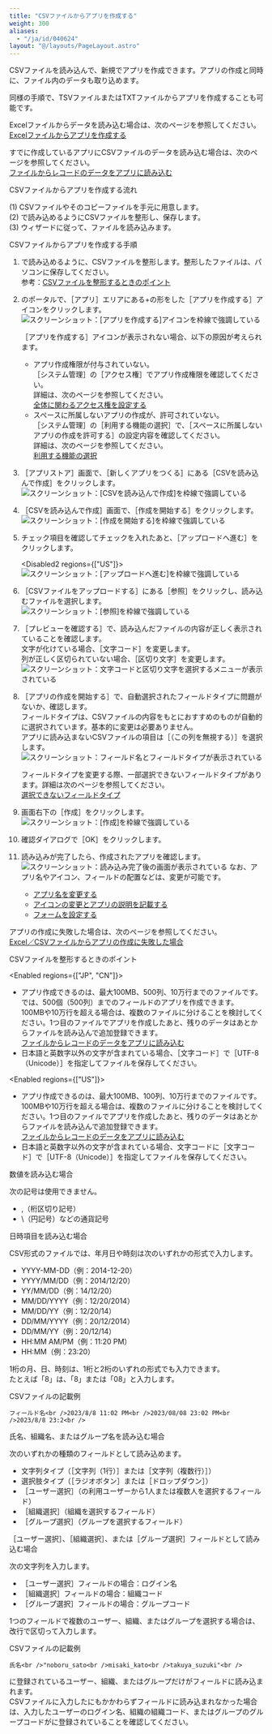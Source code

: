 ```yaml
---
title: "CSVファイルからアプリを作成する"
weight: 300
aliases:
  - "/ja/id/040624"
layout: "@/layouts/PageLayout.astro"
---
```




CSVファイルを読み込んで、新規でアプリを作成できます。アプリの作成と同時に、ファイル内のデータも取り込めます。

<Note>

同様の手順で、TSVファイルまたはTXTファイルからアプリを作成することも可能です。

</Note>

Excelファイルからデータを読み込む場合は、次のページを参照してください。  
[Excelファイルからアプリを作成する](/k/ja/id/040625.html)

すでに作成しているアプリにCSVファイルのデータを読み込む場合は、次のページを参照してください。  
[ファイルからレコードのデータをアプリに読み込む](/k/ja/id/040724.html)

<Heading id="app_csv_add_app_csv_10">CSVファイルからアプリを作成する流れ</Heading>

(1) CSVファイルやそのコピーファイルを手元に用意します。   
(2) <Kintone />で読み込めるようにCSVファイルを整形し、保存します。   
(3) ウィザードに従って、ファイルを読み込みます。

<Heading id="app_csv_add_app_csv_20">CSVファイルからアプリを作成する手順</Heading>

1. <Kintone />で読み込めるように、CSVファイルを整形します。整形したファイルは、パソコンに保存してください。  
  参考：[CSVファイルを整形するときのポイント](#app_csv_add_app_csv_30)

1. <Kintone />のポータルで、<Wovn>［アプリ］</Wovn>エリアにある+の形をした<Wovn>［アプリを作成する］</Wovn>アイコンをクリックします。  
   <Img src="/k/kintone/img-ja/add_app_csv_img02.png" alt="スクリーンショット：[アプリを作成する]アイコンを枠線で強調している" />

   <Note>

   <Wovn>［アプリを作成する］</Wovn>アイコンが表示されない場合、以下の原因が考えられます。

   * アプリ作成権限が付与されていない。  
     <Wovn>［<Kintone />システム管理］</Wovn>の<Wovn>［アクセス権］</Wovn>でアプリ作成権限を確認してください。  
     詳細は、次のページを参照してください。  
     [<Kintone />全体に関わるアクセス権を設定する](/k/ja/id/040867.html)
   * スペースに所属しないアプリの作成が、許可されていない。  
     <Wovn>［<Kintone />システム管理］</Wovn>の<Wovn>［利用する機能の選択］</Wovn>で、<Wovn>［スペースに所属しないアプリの作成を許可する］</Wovn>の設定内容を確認してください。  
     詳細は、次のページを参照してください。  
     [利用する機能の選択](/k/ja/id/04031.html#admin_feature_activation_3010)

   </Note>

1. <Wovn>［<Kintone />アプリストア］</Wovn>画面で、<Wovn>［新しくアプリをつくる］</Wovn>にある<Wovn>［CSVを読み込んで作成］</Wovn>をクリックします。  
   <Img src="/k/kintone/img-ja/add_app_csv_img04.png" alt="スクリーンショット：[CSVを読み込んで作成]を枠線で強調している" />

1. <Wovn>［CSVを読み込んで作成］</Wovn>画面で、<Wovn>［作成を開始する］</Wovn>をクリックします。  
   <Img src="/k/kintone/img-ja/add_app_csv_img09.png" alt="スクリーンショット：[作成を開始する]を枠線で強調している" />

1. チェック項目を確認してチェックを入れたあと、<Wovn>［アップロードへ進む］</Wovn>をクリックします。

   <Disabled2 regions={["US"]}>
   <Img src="/k/kintone/img-ja/add_app_csv_img10.png" alt="スクリーンショット：[アップロードへ進む]を枠線で強調している" />

   </Disabled2>

1. <Wovn>［CSVファイルをアップロードする］</Wovn>にある<Wovn>［参照］</Wovn>をクリックし、読み込むファイルを選択します。  
   <Img src="/k/kintone/img-ja/add_app_csv_img03.png" alt="スクリーンショット：[参照]を枠線で強調している" />

1. <Wovn>［プレビューを確認する］</Wovn>で、読み込んだファイルの内容が正しく表示されていることを確認します。  
  文字が化けている場合、<Wovn>［文字コード］</Wovn>を変更します。  
  列が正しく区切られていない場合、<Wovn>［区切り文字］</Wovn>を変更します。  
   <Img src="/k/kintone/img-ja/add_app_csv_img05.png" alt="スクリーンショット：文字コードと区切り文字を選択するメニューが表示されている" />

1. <Wovn>［アプリの作成を開始する］</Wovn>で、自動選択されたフィールドタイプに問題がないか、確認します。  
  フィールドタイプは、CSVファイルの内容をもとにおすすめのものが自動的に選択されています。基本的に変更は必要ありません。  
  アプリに読み込まないCSVファイルの項目は<Wovn>［（この列を無視する）］</Wovn>を選択します。  
   <Img src="/k/kintone/img-ja/add_app_csv_img06.png" alt="スクリーンショット：フィールド名とフィールドタイプが表示されている" />

   <Note>

   フィールドタイプを変更する際、一部選択できないフィールドタイプがあります。詳細は次のページを参照してください。  
   [選択できないフィールドタイプ](/k/ja/id/040629.html#app_csv_suggestedtype_30)

   </Note>

1. 画面右下の<Wovn>［作成］</Wovn>をクリックします。  
   <Img src="/k/kintone/img-ja/add_app_csv_img08.png" alt="スクリーンショット：[作成]を枠線で強調している" />

1. 確認ダイアログで<Wovn>［OK］</Wovn>をクリックします。

1. 読み込みが完了したら、作成されたアプリを確認します。  
   <Img src="/k/kintone/img-ja/add_app_csv_img07.png" alt="スクリーンショット：読み込み完了後の画面が表示されている" />
  なお、アプリ名やアイコン、フィールドの配置などは、変更が可能です。

   * [アプリ名を変更する](/k/ja/id/040472.html)
   * [アイコンの変更とアプリの説明を記載する](/k/ja/id/040475.html)
   * [フォームを設定する](/k/ja/id/040554.html)

アプリの作成に失敗した場合は、次のページを参照してください。  
[Excel／CSVファイルからアプリの作成に失敗した場合](/k/ja/id/040626.html)

<Heading id="app_csv_add_app_csv_30">CSVファイルを整形するときのポイント</Heading>

<Enabled regions={["JP", "CN"]}>

* アプリ作成できるのは、最大100MB、500列、10万行までのファイルです。  
  <Kintone />では、500個（500列）までのフィールドのアプリを作成できます。  
  100MBや10万行を超える場合は、複数のファイルに分けることを検討してください。1つ目のファイルでアプリを作成したあと、残りのデータはあとからファイルを読み込んで追加登録できます。  
  [ファイルからレコードのデータをアプリに読み込む](/k/ja/id/040724.html)
* 日本語と英数字以外の文字が含まれている場合、<Wovn>［文字コード］</Wovn>で<Wovn>［UTF-8（Unicode）］</Wovn>を指定してファイルを保存してください。

</Enabled>

<Enabled regions={["US"]}>

* アプリ作成できるのは、最大100MB、100列、10万行までのファイルです。  
  100MBや10万行を超える場合は、複数のファイルに分けることを検討してください。1つ目のファイルでアプリを作成したあと、残りのデータはあとからファイルを読み込んで追加登録できます。  
  [ファイルからレコードのデータをアプリに読み込む](/k/ja/id/040724.html)
* 日本語と英数字以外の文字が含まれている場合、文字コードに<Wovn>［文字コード］</Wovn>で<Wovn>［UTF-8（Unicode）］</Wovn>を指定してファイルを保存してください。

</Enabled>

<Heading level={3} id="app_csv_add_app_csv_3010">数値を読み込む場合</Heading>

次の記号は使用できません。

* ,（桁区切り記号）
* \（円記号）などの通貨記号

<Heading level={3} id="app_csv_add_app_csv_3020">日時項目を読み込む場合</Heading>

CSV形式のファイルでは、年月日や時刻は次のいずれかの形式で入力します。

* YYYY-MM-DD（例：2014-12-20）
* YYYY/MM/DD（例：2014/12/20）
* YY/MM/DD（例：14/12/20）
* MM/DD/YYYY（例：12/20/2014）
* MM/DD/YY（例：12/20/14）
* DD/MM/YYYY（例：20/12/2014）
* DD/MM/YY（例：20/12/14）
* HH:MM AM/PM（例：11:20 PM）
* HH:MM（例：23:20）

1桁の月、日、時刻は、1桁と2桁のいずれの形式でも入力できます。  
たとえば「8」は、「8」または「08」と入力します。

<Heading level={4} id="app_csv_add_app_csv_302010">CSVファイルの記載例</Heading>

```plaintext {copy=true}
フィールド名<br />2023/8/8 11:02 PM<br />2023/08/08 23:02 PM<br />2023/8/8 23:2<br />

```

<Heading level={3} id="app_csv_add_app_csv_3030">氏名、組織名、またはグループ名を読み込む場合</Heading>

次のいずれかの種類のフィールドとして読み込めます。

* 文字列タイプ（<Wovn>［文字列（1行）］</Wovn>または<Wovn>［文字列（複数行）］</Wovn>）
* 選択肢タイプ（<Wovn>［ラジオボタン］</Wovn>または<Wovn>［ドロップダウン］</Wovn>）
* <Wovn>［ユーザー選択］</Wovn>（<Kintone />の利用ユーザーから1人または複数人を選択するフィールド）
* <Wovn>［組織選択］</Wovn>（組織を選択するフィールド）
* <Wovn>［グループ選択］</Wovn>（グループを選択するフィールド）

<Heading level={3} id="app_csv_add_app_csv_3040"><Wovn>［ユーザー選択］</Wovn>、<Wovn>［組織選択］</Wovn>、または<Wovn>［グループ選択］</Wovn>フィールドとして読み込む場合</Heading>

次の文字列を入力します。

* <Wovn>［ユーザー選択］</Wovn>フィールドの場合：ログイン名
* <Wovn>［組織選択］</Wovn>フィールドの場合：組織コード
* <Wovn>［グループ選択］</Wovn>フィールドの場合：グループコード

1つのフィールドで複数のユーザー、組織、またはグループを選択する場合は、改行で区切って入力します。

<Heading level={4} id="app_csv_add_app_csv_303010">CSVファイルの記載例</Heading>

```plaintext {copy=true}
氏名<br />"noboru_sato<br />misaki_kato<br />takuya_suzuki"<br />

```

<Note>

<Kintone />に登録されているユーザー、組織、またはグループだけがフィールドに読み込まれます。  
CSVファイルに入力したにもかかわらずフィールドに読み込まれなかった場合は、入力したユーザーのログイン名、組織の組織コード、またはグループのグループコードが<Kintone />に登録されていることを確認してください。

</Note>
